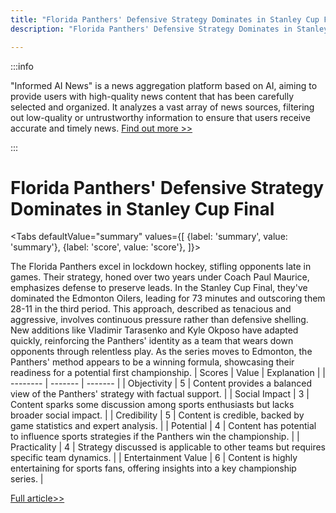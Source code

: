```yaml
---
title: "Florida Panthers' Defensive Strategy Dominates in Stanley Cup Final"
description: "Florida Panthers' Defensive Strategy Dominates in Stanley Cup Final"

---
```



:::info

"Informed AI News" is a news aggregation platform based on AI, aiming to provide users with high-quality news content that has been carefully selected and organized. It analyzes a vast array of news sources, filtering out low-quality or untrustworthy information to ensure that users receive accurate and timely news.  [Find out more >>](/docs/guides)

:::

# Florida Panthers' Defensive Strategy Dominates in Stanley Cup Final


<Tabs
	defaultValue="summary"
	values={[
	{label: 'summary', value: 'summary'},
	{label: 'score', value: 'score'},
]}>
<TabItem value="summary">


The Florida Panthers excel in lockdown hockey, stifling opponents late in games. Their strategy, honed over two years under Coach Paul Maurice, emphasizes defense to preserve leads. In the Stanley Cup Final, they've dominated the Edmonton Oilers, leading for 73 minutes and outscoring them 28-11 in the third period. This approach, described as tenacious and aggressive, involves continuous pressure rather than defensive shelling. New additions like Vladimir Tarasenko and Kyle Okposo have adapted quickly, reinforcing the Panthers' identity as a team that wears down opponents through relentless play. As the series moves to Edmonton, the Panthers' method appears to be a winning formula, showcasing their readiness for a potential first championship.
</TabItem>
<TabItem value="score">
	| Scores     | Value   | Explanation |
	| -------- | ------- | ------- |
	| Objectivity  | 5    | Content provides a balanced view of the Panthers' strategy with factual support.    |
	| Social Impact | 3     | Content sparks some discussion among sports enthusiasts but lacks broader social impact.    |
	| Credibility    | 5    | Content is credible, backed by game statistics and expert analysis.    |
	| Potential    | 4    | Content has potential to influence sports strategies if the Panthers win the championship.    |
	| Practicality    | 4    | Strategy discussed is applicable to other teams but requires specific team dynamics.    |
	| Entertainment Value    | 6    | Content is highly entertaining for sports fans, offering insights into a key championship series.    |
</TabItem>
</Tabs>

[Full article>>](https://apnews.com/article/stanley-cup-florida-panthers-3543fa01d1f0176b57f0834c48abe1e7)

